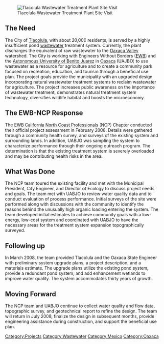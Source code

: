[[Image:Tlacolula.png|thumb|right| Tlacolula Wastewater Treatment Plant Site Visit]]

==The Need==

The City of [[Tlacolula]], with about 20,000 residents, is served by a highly insufficient pond [[wastewater]] treatment system.  Currently, the plant discharges the equivalent of raw wastewater to the [[Oaxaca Valley]] watershed. The City is working with Engineers Without Borders ([[EWB]]) and the [[Autonomous University of Benito Juarez]] in [[Oaxaca]] (UAJBO) to use wastewater as a resource for agriculture and to create a community park focused on recreation, education, and tourism through a beneficial use plan.  The project goals provide the municipality with an upgraded design incorporating natural wastewater treatment systems to reclaim wastewater for agriculture.  The project increases public awareness on the importance of wastewater treatment, demonstrates natural treatment system technology, diversifies wildlife habitat and boosts the microeconomy.

==The EWB-NCP Response==
The [[EWB California North Coast Professionals]] (NCP) Chapter conducted their official  project assessment in February 2008. Details were gathered through a community health survey, and surveys of the existing system and surrounding lands. In addition, UABJO was sampling the system to characterize performance through their ongoing outreach program. The determination is that the existing treatment system is severely overloaded and may be contributing health risks in the area.

==What Was Done==
The NCP team toured the existing facility and met with the Municipal President, City Engineer, and Director of Ecology to discuss    project needs and goals. The team met with UABJO to review water quality data and to conduct evaluation of process performance. Initial surveys of the site were performed along with discussions with the community to identify the reasons behind the unusually high organic loading entering the system.  The team developed initial estimates to achieve community goals with a low-energy, low-cost system and coordinated with UABJO to have the necessary areas for the treatment system expansion topographically surveyed.

==Following up==
In March 2008, the team provided Tlacolula and the Oaxaca State Engineer with preliminary system upgrade plans, a project description, and a materials estimate.  The upgrade plans utilize the existing pond system, provide a redundant pond system, and add enhancement wetlands to improve water quality.  The system accommodates thirty years of growth. 

==Moving Forward==
The NCP team and UABJO continue to collect water quality and flow data, topographic survey, and geotechnical report to refine the design. The team will return in July 2008, finalize the design in subsequent months, provide engineering assistance during construction, and support the beneficial use plan.

[[Category:Projects]]
[[Category:Wastewater]]
[[Category:Mexico]]
[[Category:Oaxaca]]